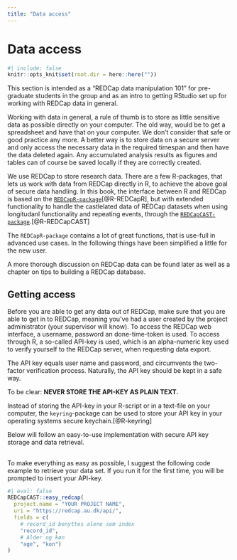 ```yaml
---
title: "Data access"
---
```


# Data access {#sec-data-access}

```r
#| include: false
knitr::opts_knit$set(root.dir = here::here(""))
```

This section is intended as a "REDCap data manipulation 101" for pre-graduate students in the group and as an intro to getting RStudio set up for working with REDCap data in general.

Working with data in general, a rule of thumb is to store as little sensitive data as possible directly on your computer. The old way, would be to get a spreadsheet and have that on your computer. We don't consider that safe or good practice any more. A better way is to store data on a secure server and only access the necessary data in the required timespan and then have the data deleted again. Any accumulated analysis results as figures and tables can of course be saved locally if they are correctly created.

We use REDCap to store research data. There are a few R-packages, that lets us work with data from REDCap directly in R, to achieve the above goal of secure data handling. In this book, the interface between R and REDCap is based on the [`REDCapR-package`](https://ouhscbbmc.github.io/REDCapR/)[@R-REDCapR], but with extended functionality to handle the castlelated data of REDCap datasets when using longitudanl functionality and repeating events, through the [`REDCapCAST-package`](https://agdamsbo.github.io/REDCapCAST/).[@R-REDCapCAST]

The `REDCapR-package` contains a lot of great functions, that is use-full in advanced use cases. In the following things have been simplified a little for the new user.

A more thorough discussion on REDCap data can be found later as well as a chapter on tips to building a REDCap database.

## Getting access {#sec-getting-access}

Before you are able to get any data out of REDCap, make sure that you are able to get in to REDCap, meaning you've had a user created by the project administrator (your supervisor will know). To access the REDCap web interface, a username, password an done-time-token is used. To access through R, a so-called API-key is used, which is an alpha-numeric key used to verify yourself to the REDCap server, when requesting data export.

::: callout-warning
The API key equals user name and password, and circumvents the two-factor verification process. Naturally, the API key should be kept in a safe way.

To be clear: **NEVER STORE THE API-KEY AS PLAIN TEXT.**
:::

Instead of storing the API-key in your R-script or in a text-file on your computer, the `keyring`-package can be used to store your API key in your operating systems secure keychain.[@R-keyring]

Below will follow an easy-to-use implementation with secure API key storage and data retrieval.

##  {#sec-downloading-data}

To make everything as easy as possible, I suggest the following code example to retrieve your data set. If you run it for the first time, you will be prompted to insert your API-key.

```r
#| eval: false
REDCapCAST::easy_redcap(
  project.name = "YOUR PROJECT NAME",
  uri = "https://redcap.au.dk/api/",
  fields = c(
    # record_id benyttes alene som index
    "record_id", 
    # Alder og køn
    "age", "kon")
)
```
